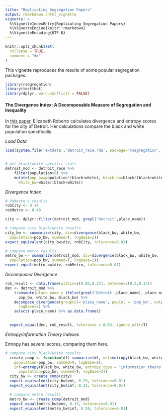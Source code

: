 ```yaml
---
title: "Replicating Segregation Papers"
output: rmarkdown::html_vignette
vignette: >
  %\VignetteIndexEntry{Replicating Segregation Papers}
  %\VignetteEngine{knitr::rmarkdown}
  %\VignetteEncoding{UTF-8}
---
```


```r
knitr::opts_chunk$set(
  collapse = TRUE,
  comment = "#>"
)
```

This vignette reproduces the results of some popular segregation packages.

```r
library(rsegregation)
library(testthat)
library(dplyr, warn.conflicts = FALSE)
```

#### The Divergence Index: A Decomposable Measure of Segregation and Inequality

In [this paper](https://arxiv.org/abs/1508.01167), Elizabeth Roberto calculates divergence and entropy scores for the city of Detroit. Her calculations compare the black and white population specifically.

*Load Data*

```r
load(system.file('extdata','detroit_race.rda', package='rsegregation', mustWork = T))


# get black/white specific stats
detroit_mod <- detroit_race %>%
    filter(population>0) %>%
    mutate(pop_bw=population*(black+white), black_bw=black/(black+white),
      white_bw=white/(black+white))
```

*Divergence Index*

```r
# Roberto's results
robCity <- 0.14
robMetro <- 0.48

city <- dplyr::filter(detroit_mod, grepl('Detroit',place_name))

# compare city black/white results
city_bw <- summarize(city, div=divergence(black_bw, white_bw,
  population=pop_bw, summed=T, logBase=2))
expect_equivalent(city_bw$div, robCity, tolerance=0.01)

# compare metro results
metro_bw <- summarize(detroit_mod, div=divergence(black_bw, white_bw,
  population=pop_bw, summed=T, logBase=2))
expect_equal(metro_bw$div, robMetro, tolerance=0.01)
```

*Decomposed Divergence*

```r
rob_result <- data.frame(within=c(0.05,0.32), between=c(0.5,0.14))
dec <- detroit_mod %>%
    transmute(place_name = ifelse(grepl('Detroit',place_name), place_name, 'Suburbs'),
      pop_bw, white_bw, black_bw) %>%
    decompose_divergence(groupCol='place_name', popCol = 'pop_bw', output='percentage',
      logBase=2) %>%
    select(-place_name) %>% as.data.frame()
  

  expect_equal(dec, rob_result, tolerance = 0.03, ignore_attr=T)
```


*Entropy/Information Theory Indexes*

Entropy has several scores, comparing them here.
```r
# compare city black/white results
  create_comp <- function(df) summarize(df, ent=entropy(black_bw, white_bw,
    population=pop_bw, summed=T, logBase=2),
    inf=entropy(black_bw, white_bw, entropy_type = 'information_theory',
      population=pop_bw, summed=T, logBase=2))
  city_bw <- create_comp(city)
  expect_equivalent(city_bw$ent, 0.29, tolerance=0.01)
  expect_equivalent(city_bw$inf, 0.32, tolerance=0.01)

  # compare metro results
  metro_bw <- create_comp(detroit_mod)
  expect_equal(metro_bw$ent, 0.33, tolerance=0.01)
  expect_equivalent(metro_bw$inf, 0.59, tolerance=0.01)
```

